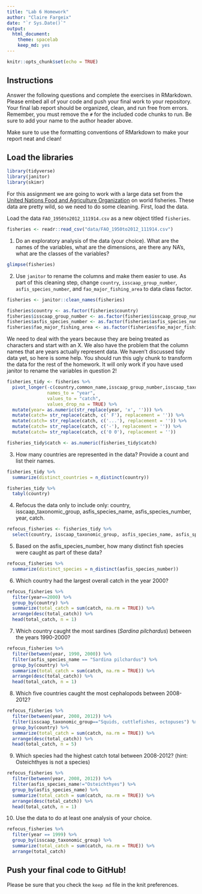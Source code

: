 ```yaml
---
title: "Lab 6 Homework"
author: "Claire Fargeix"
date: "`r Sys.Date()`"
output:
  html_document: 
    theme: spacelab
    keep_md: yes
---
```


```r
knitr::opts_chunk$set(echo = TRUE)
```

## Instructions
Answer the following questions and complete the exercises in RMarkdown. Please embed all of your code and push your final work to your repository. Your final lab report should be organized, clean, and run free from errors. Remember, you must remove the `#` for the included code chunks to run. Be sure to add your name to the author header above.  

Make sure to use the formatting conventions of RMarkdown to make your report neat and clean!  

## Load the libraries
```r
library(tidyverse)
library(janitor)
library(skimr)
```

For this assignment we are going to work with a large data set from the [United Nations Food and Agriculture Organization](http://www.fao.org/about/en/) on world fisheries. These data are pretty wild, so we need to do some cleaning. First, load the data.  

Load the data `FAO_1950to2012_111914.csv` as a new object titled `fisheries`.
```r
fisheries <- readr::read_csv("data/FAO_1950to2012_111914.csv")
```

1. Do an exploratory analysis of the data (your choice). What are the names of the variables, what are the dimensions, are there any NA's, what are the classes of the variables?  
```r
glimpse(fisheries)
```

2. Use `janitor` to rename the columns and make them easier to use. As part of this cleaning step, change `country`, `isscaap_group_number`, `asfis_species_number`, and `fao_major_fishing_area` to data class factor. 
```r
fisheries <- janitor::clean_names(fisheries)
```

```r
fisheries$country <- as.factor(fisheries$country)
fisheries$isscaap_group_number <- as.factor(fisheries$isscaap_group_number)
fisheries$asfis_species_number <- as.factor(fisheries$asfis_species_number)
fisheries$fao_major_fishing_area <- as.factor(fisheries$fao_major_fishing_area)
```

We need to deal with the years because they are being treated as characters and start with an X. We also have the problem that the column names that are years actually represent data. We haven't discussed tidy data yet, so here is some help. You should run this ugly chunk to transform the data for the rest of the homework. It will only work if you have used janitor to rename the variables in question 2!
```r
fisheries_tidy <- fisheries %>% 
  pivot_longer(-c(country,common_name,isscaap_group_number,isscaap_taxonomic_group,asfis_species_number,asfis_species_name,fao_major_fishing_area,measure),
               names_to = "year",
               values_to = "catch",
               values_drop_na = TRUE) %>% 
  mutate(year= as.numeric(str_replace(year, 'x', ''))) %>% 
  mutate(catch= str_replace(catch, c(' F'), replacement = '')) %>% 
  mutate(catch= str_replace(catch, c('...'), replacement = '')) %>% 
  mutate(catch= str_replace(catch, c('-'), replacement = '')) %>% 
  mutate(catch= str_replace(catch, c('0 0'), replacement = ''))

fisheries_tidy$catch <- as.numeric(fisheries_tidy$catch)
```

3. How many countries are represented in the data? Provide a count and list their names.
```r
fisheries_tidy %>%
  summarize(distinct_countries = n_distinct(country))
```

```r
fisheries_tidy %>%
  tabyl(country)
```

4. Refocus the data only to include only: country, isscaap_taxonomic_group, asfis_species_name, asfis_species_number, year, catch.
```r
refocus_fisheries <- fisheries_tidy %>%
  select(country, isscaap_taxonomic_group, asfis_species_name, asfis_species_number, year, catch)
```

5. Based on the asfis_species_number, how many distinct fish species were caught as part of these data?
```r
refocus_fisheries %>% 
  summarize(distinct_species = n_distinct(asfis_species_number))
```

6. Which country had the largest overall catch in the year 2000?
```r
refocus_fisheries %>% 
  filter(year==2000) %>% 
  group_by(country) %>% 
  summarize(total_catch = sum(catch, na.rm = TRUE)) %>% 
  arrange(desc(total_catch)) %>% 
  head(total_catch, n = 1)
```

7. Which country caught the most sardines (_Sardina pilchardus_) between the years 1990-2000?
```r
refocus_fisheries %>% 
  filter(between(year, 1990, 2000)) %>% 
  filter(asfis_species_name == "Sardina pilchardus") %>% 
  group_by(country) %>% 
  summarize(total_catch = sum(catch, na.rm = TRUE)) %>% 
  arrange(desc(total_catch)) %>% 
  head(total_catch, n = 1)
```

8. Which five countries caught the most cephalopods between 2008-2012?
```r
refocus_fisheries %>% 
  filter(between(year, 2008, 2012)) %>% 
  filter(isscaap_taxonomic_group=="Squids, cuttlefishes, octopuses") %>% 
  group_by(country) %>% 
  summarize(total_catch = sum(catch, na.rm = TRUE)) %>% 
  arrange(desc(total_catch)) %>% 
  head(total_catch, n = 5)
```

9. Which species had the highest catch total between 2008-2012? (hint: Osteichthyes is not a species)
```r
refocus_fisheries %>% 
  filter(between(year, 2008, 2012)) %>%
  filter(asfis_species_name!="Osteichthyes") %>% 
  group_by(asfis_species_name) %>% 
  summarize(total_catch = sum(catch, na.rm = TRUE)) %>% 
  arrange(desc(total_catch)) %>% 
  head(total_catch, n = 1)

```

10. Use the data to do at least one analysis of your choice.
```r
refocus_fisheries %>% 
  filter(year == 1999) %>% 
  group_by(isscaap_taxonomic_group) %>% 
  summarize(total_catch = sum(catch, na.rm = TRUE)) %>% 
  arrange(total_catch)
```

## Push your final code to GitHub!
Please be sure that you check the `keep md` file in the knit preferences.   